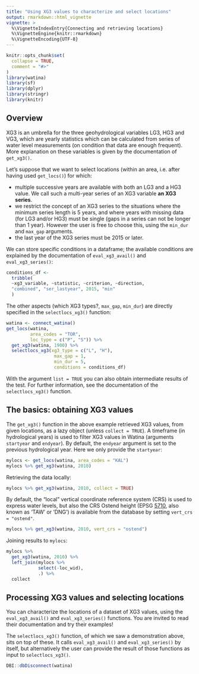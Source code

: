 ```yaml
---
title: "Using XG3 values to characterize and select locations"
output: rmarkdown::html_vignette
vignette: >
  %\VignetteIndexEntry{Connecting and retrieving locations}
  %\VignetteEngine{knitr::rmarkdown}
  %\VignetteEncoding{UTF-8}
---
```


```r
knitr::opts_chunk$set(
  collapse = TRUE,
  comment = "#>"
)
library(watina)
library(sf)
library(dplyr)
library(stringr)
library(knitr)
```

## Overview

XG3 is an umbrella for the three geohydrological variables LG3, HG3 and VG3, which are yearly statistics which can be calculated from series of water level measurements (on condition that data are enough frequent).
More explanation on these variables is given by the documentation of `get_xg3()`.

Let's suppose that we want to select locations (within an area, i.e. after having used `get_locs()`) for which:

- multiple successive years are available with both an LG3 and a HG3 value. We call such a multi-year series of an XG3 variable **an XG3 series**.
- we restrict the concept of an XG3 series to the situations where the minimum series length is 5 years, and where years with missing data (for LG3 and/or HG3) must be single (gaps in a series can not be longer than 1 year).
However the user is free to choose this, using the `min_dur` and `max_gap` arguments.
- the last year of the XG3 series must be 2015 or later.

We can store specific conditions in a dataframe; the available conditions are explained by the documentation of `eval_xg3_avail()` and `eval_xg3_series()`:

```r
conditions_df <-
  tribble(
  ~xg3_variable, ~statistic, ~criterion, ~direction,
  "combined", "ser_lastyear", 2015, "min"
  )
```

The other aspects (which XG3 types?, `max_gap`, `min_dur`) are directly specified in the `selectlocs_xg3()` function:

```r
watina <- connect_watina()
get_locs(watina,
         area_codes = "TOR",
         loc_type = c("P", "S")) %>% 
  get_xg3(watina, 1900) %>% 
  selectlocs_xg3(xg3_type = c("L", "H"),
                  max_gap = 1,
                  min_dur = 5,
                  conditions = conditions_df)
```

With the argument `list = TRUE` you can also obtain intermediate results of the test.
For further information, see the documentation of the `selectlocs_xg3()` function.


## The basics: obtaining XG3 values

The `get_xg3()` function in the above example retrieved XG3 values, from given locations, as a lazy object (unless `collect = TRUE`).
A timeframe (in hydrological years) is used to filter XG3 values in Watina (arguments `startyear` and `endyear`).
By default, the `endyear` argument is set to the previous hydrological year.
Here we only provide the `startyear`:

```r
mylocs <- get_locs(watina, area_codes = "KAL")
mylocs %>% get_xg3(watina, 2010)
```

Retrieving the data locally:

```r
mylocs %>% get_xg3(watina, 2010, collect = TRUE)
```

By default, the "local" vertical coordinate reference system (CRS) is used to express water levels, but also the CRS Ostend height (EPSG [5710](https://epsg.io/5710), also known as 'TAW' or 'DNG') is available from the database by setting `vert_crs = "ostend"`.

```r
mylocs %>% get_xg3(watina, 2010, vert_crs = "ostend")
```

Joining results to `mylocs`:

```r
mylocs %>%
  get_xg3(watina, 2010) %>%
  left_join(mylocs %>%
            select(-loc_wid),
            .) %>%
  collect
```


## Processing XG3 values and selecting locations

You can characterize the locations of a dataset of XG3 values, using the `eval_xg3_avail()` and `eval_xg3_series()` functions.
You are invited to read their documentation and try their examples!

The `selectlocs_xg3()` function, of which we saw a demonstration above, sits on top of these.
It calls `eval_xg3_avail()` and `eval_xg3_series()` by itself, but alternatively the user can provide the result of those functions as input to `selectlocs_xg3()`.



```r
DBI::dbDisconnect(watina)
```

